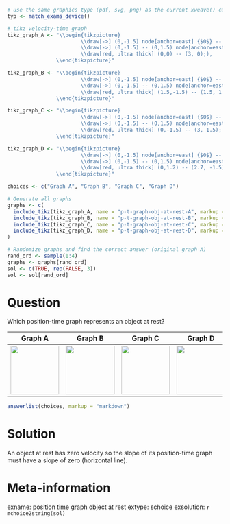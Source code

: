 ```r
# use the same graphics type (pdf, svg, png) as the current xweave() call
typ <- match_exams_device()

# tikz velocity-time graph
tikz_graph_A <- "\\begin{tikzpicture} 
                        \\draw[->] (0,-1.5) node[anchor=east] {$0$} -- (3, -1.5) node[anchor=west] {$t$};
                        \\draw[->] (0,-1.5) -- (0,1.5) node[anchor=east] {$x$};,
                        \\draw[red, ultra thick] (0,0) -- (3, 0);),
                \\end{tikzpicture}"

tikz_graph_B <- "\\begin{tikzpicture}
                        \\draw[->] (0,-1.5) node[anchor=east] {$0$} -- (3, -1.5) node[anchor=west] {$t$};
                        \\draw[->] (0,-1.5) -- (0,1.5) node[anchor=east] {$x$};
                        \\draw[red, ultra thick] (1.5,-1.5) -- (1.5, 1.5);
                \\end{tikzpicture}"

tikz_graph_C <- "\\begin{tikzpicture}
                        \\draw[->] (0,-1.5) node[anchor=east] {$0$} -- (3, -1.5) node[anchor=west] {$t$};
                        \\draw[->] (0,-1.5) -- (0,1.5) node[anchor=east] {$x$};
                        \\draw[red, ultra thick] (0,-1.5) -- (3, 1.5);
                \\end{tikzpicture}"

tikz_graph_D <- "\\begin{tikzpicture}
                        \\draw[->] (0,-1.5) node[anchor=east] {$0$} -- (3,-1.5) node[anchor=west] {$t$};
                        \\draw[->] (0,-1.5) -- (0,1.5) node[anchor=east] {$x$};
                        \\draw[red, ultra thick] (0,1.2) -- (2.7, -1.5);
                \\end{tikzpicture}"

choices <- c("Graph A", "Graph B", "Graph C", "Graph D")

# Generate all graphs
graphs <- c(
  include_tikz(tikz_graph_A, name = "p-t-graph-obj-at-rest-A", markup = "none", format = typ),
  include_tikz(tikz_graph_B, name = "p-t-graph-obj-at-rest-B", markup = "none", format = typ),
  include_tikz(tikz_graph_C, name = "p-t-graph-obj-at-rest-C", markup = "none", format = typ),
  include_tikz(tikz_graph_D, name = "p-t-graph-obj-at-rest-D", markup = "none", format = typ)
)

# Randomize graphs and find the correct answer (original graph A)
rand_ord <- sample(1:4)
graphs <- graphs[rand_ord]
sol <- c(TRUE, rep(FALSE, 3))
sol <- sol[rand_ord]
```

Question
========

Which position-time graph represents an object at rest?

|            Graph A            |             Graph B           |             Graph C           |             Graph D           |
|:-----------------------------:|:-----------------------------:|:-----------------------------:|:-----------------------------:|
| ![](`r graphs[1]`){width=3cm} | ![](`r graphs[2]`){width=3cm} | ![](`r graphs[3]`){width=3cm} | ![](`r graphs[4]`){width=3cm} |


```r
answerlist(choices, markup = "markdown")
```


Solution
========
An object at rest has zero velocity so the slope of its position-time graph must have a slope of zero (horizontal line).


Meta-information
================
exname: position time graph object at rest
extype: schoice
exsolution: `r mchoice2string(sol)`
